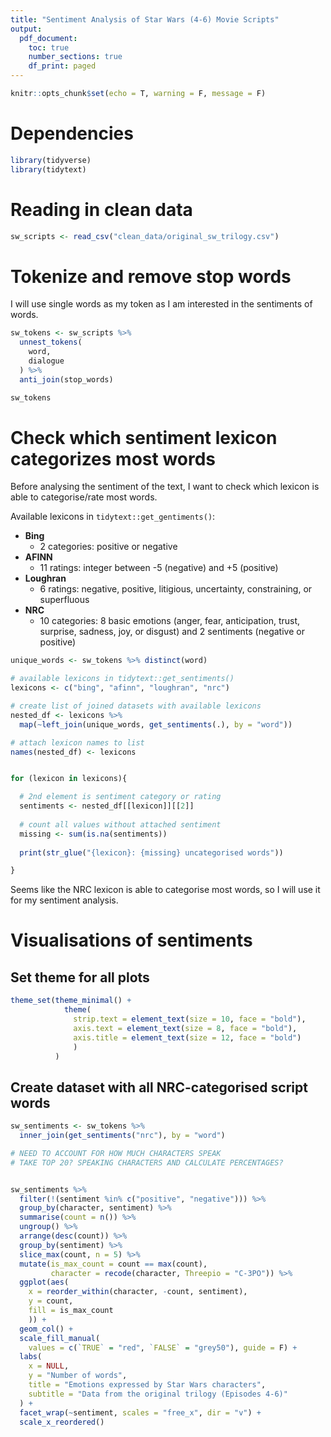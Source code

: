 ```yaml
---
title: "Sentiment Analysis of Star Wars (4-6) Movie Scripts"
output:
  pdf_document:
    toc: true
    number_sections: true
    df_print: paged
---
```


```r
knitr::opts_chunk$set(echo = T, warning = F, message = F)
```

# Dependencies

```r
library(tidyverse)
library(tidytext)
```

# Reading in clean data

```r
sw_scripts <- read_csv("clean_data/original_sw_trilogy.csv")
```

# Tokenize and remove stop words

I will use single words as my token as I am interested in the sentiments of words.
```r
sw_tokens <- sw_scripts %>%
  unnest_tokens(
    word,
    dialogue
  ) %>%
  anti_join(stop_words)

sw_tokens
```

# Check which sentiment lexicon categorizes most words

Before analysing the sentiment of the text, I want to check which lexicon is able to categorise/rate most words.

Available lexicons in `tidytext::get_gentiments()`:

* __Bing__
  * 2 categories: positive or negative
* __AFINN__
  * 11 ratings: integer between -5 (negative) and +5 (positive)
* __Loughran__
  * 6 ratings: negative, positive, litigious, uncertainty, constraining, or superfluous 
* __NRC__
  * 10 categories: 8 basic emotions (anger, fear, anticipation, trust, surprise, sadness, joy, or disgust) and 2 sentiments (negative or positive)
  
```r
unique_words <- sw_tokens %>% distinct(word)

# available lexicons in tidytext::get_sentiments()
lexicons <- c("bing", "afinn", "loughran", "nrc")

# create list of joined datasets with available lexicons
nested_df <- lexicons %>%
  map(~left_join(unique_words, get_sentiments(.), by = "word"))

# attach lexicon names to list
names(nested_df) <- lexicons 


for (lexicon in lexicons){

  # 2nd element is sentiment category or rating
  sentiments <- nested_df[[lexicon]][[2]]
  
  # count all values without attached sentiment
  missing <- sum(is.na(sentiments)) 
  
  print(str_glue("{lexicon}: {missing} uncategorised words"))

}
```

Seems like the NRC lexicon is able to categorise most words, so I will use it for my sentiment analysis.

# Visualisations of sentiments

## Set theme for all plots

```r
theme_set(theme_minimal() + 
            theme(
              strip.text = element_text(size = 10, face = "bold"),
              axis.text = element_text(size = 8, face = "bold"),
              axis.title = element_text(size = 12, face = "bold")
              )
          )
```

## Create dataset with all NRC-categorised script words

```r
sw_sentiments <- sw_tokens %>% 
  inner_join(get_sentiments("nrc"), by = "word")
```


```r

# NEED TO ACCOUNT FOR HOW MUCH CHARACTERS SPEAK
# TAKE TOP 20? SPEAKING CHARACTERS AND CALCULATE PERCENTAGES?


sw_sentiments %>% 
  filter(!(sentiment %in% c("positive", "negative"))) %>% 
  group_by(character, sentiment) %>% 
  summarise(count = n()) %>% 
  ungroup() %>% 
  arrange(desc(count)) %>% 
  group_by(sentiment) %>% 
  slice_max(count, n = 5) %>% 
  mutate(is_max_count = count == max(count),
         character = recode(character, Threepio = "C-3PO")) %>% 
  ggplot(aes(
    x = reorder_within(character, -count, sentiment), 
    y = count,
    fill = is_max_count
    )) +
  geom_col() +
  scale_fill_manual(
    values = c(`TRUE` = "red", `FALSE` = "grey50"), guide = F) +
  labs(
    x = NULL,
    y = "Number of words",
    title = "Emotions expressed by Star Wars characters",
    subtitle = "Data from the original trilogy (Episodes 4-6)"
  ) +
  facet_wrap(~sentiment, scales = "free_x", dir = "v") +
  scale_x_reordered()

```


